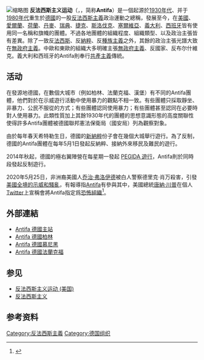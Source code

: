 [[File:Antifalogo_alt2.svg|缩略图]]
'''反法西斯主义运动'''（{{lang-de|Antifaschistische Aktion}}，{{lang-en|Antifascist Action}}，简称'''Antifa'''）是一個起源於[[1930年代|1930年代]]、并于[[1980年代|1980年代]]重生於[[德國|德國]]的一股[[反法西斯主義|反法西斯主義]]政治運動之總稱，發展至今，在[[美國|美國]]、[[愛爾蘭|愛爾蘭]]、[[荷蘭|荷蘭]]、[[丹麥|丹麥]]、[[瑞典|瑞典]]、[[捷克|捷克]]、[[斯洛伐克|斯洛伐克]]、[[塞爾維亞|塞爾維亞]]、[[義大利|義大利]]、[[西班牙|西班牙]]皆有使用同一名稱和旗幟的團體。不過各地團體的組織程度、組織類型、以及政治主張皆有差異。除了一致反[[法西斯|法西斯]]、反[[納粹|納粹]]、反[[種族主義|種族主義]]之外，其餘的政治主張光譜大致在[[無政府主義|無政府主義]]。中歐和東歐的組織大多明確主張[[無政府主義|無政府主義]]、反國家、反布尔什維克。義大利和西班牙的Antifa則奉行[[共產主義|共產主義]]傳統。

== 活动 ==
在發源地德國，在數個大城市（例如柏林、法蘭克福、漢堡）有不同的Antifa團體，他們對於在示威遊行活動中使用暴力的觀點不相一致。有些團體只採取靜坐、非暴力、公民不服從的方式；有些團體認同使用暴力；有些團體甚至認同在必要時對人使用暴力。此類性質加上其餘1930年代的團體的思想意識形態的高度關聯性使得許多Antifa團體被德國聯邦憲法保衛局（國安局）列為觀察對象。

由於每年春天希特勒生日，德國的[[新納粹|新納粹]]份子會在幾個大城舉行遊行。為了反制，德國的Antifa團體在每年5月1日發起反納粹、接納外來移民及難民的遊行。

2014年秋起，德國的極右翼陣營在每星期一發起 [[愛國歐洲人反對西方伊斯蘭化|PEGIDA 遊行]]，Antifa則於同時段發起反制遊行。

2020年5月25日，非洲裔美國人[[乔治·弗洛伊德|乔治·弗洛伊德]]被白人警察德里克·肖万殺害，引發[[乔治·弗洛伊德之死引发的示威活动|美國全境的示威和騷亂]]，有報導指[[反法西斯主义运动_(美国)|Antifa]]有參與其中，美國總統[[唐納·川普|唐納·川普]]在個人[[Twitter|Twitter]]上宣稱會將Antifa指定爲[[恐怖組織|恐怖組織]]<ref>{{cite web |title=What Is Antifa, the Movement Trump Wants to Declare a Terror Group? |url=https://www.nytimes.com/2020/06/02/us/what-antifa-trump.html |website=[[紐約時報|紐約時報]] |accessdate=2020-06-05 |language=en |date=2020-05-31 |archive-date=2020-06-04 |archive-url=https://web.archive.org/web/20200604202958/https://www.nytimes.com/2020/06/02/us/what-antifa-trump.html |dead-url=no }}</ref>。

== 外部連結 ==
* [https://web.archive.org/web/20150415055246/http://www.antifa.de/cms/ Antifa 德國主站]
* [https://www.antifa-berlin.info/ Antifa 德國柏林]{{Wayback|url=https://www.antifa-berlin.info/ |date=20150419143846 }}
* [http://antifa-nt.de/ Antifa 德國慕尼黑]{{Wayback|url=http://antifa-nt.de/ |date=20150417090647 }}
* [http://www.antifa-frankfurt.org/ Antifa 德國法蘭克福]{{Wayback|url=http://www.antifa-frankfurt.org/ |date=20150422043050 }}

== 参见 ==
* [[反法西斯主义运动_(美国)|反法西斯主义运动 (美国)]]
* [[反法西斯主义|反法西斯主义]]

== 参考资料 ==
{{reflist}}

[[Category:反法西斯主義|Category:反法西斯主義]]
[[Category:德国组织|Category:德国组织]]